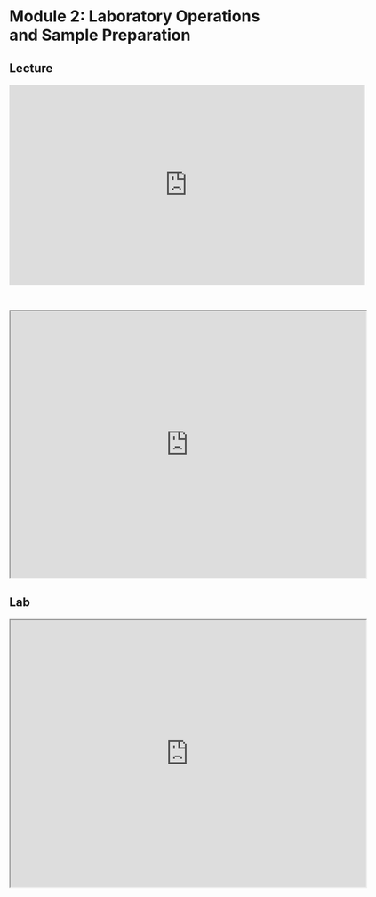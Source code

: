 # Module 2: Laboratory Operations and Sample Preparation

## Lecture

<iframe width="640" height="360" src="https://www.youtube.com/embed/DK4_LR2jm6Q?si=NJXxC-OPFQetBpcH" title="YouTube video player" frameborder="0" allow="accelerometer; autoplay; clipboard-write; encrypted-media; gyroscope; picture-in-picture; web-share" referrerpolicy="strict-origin-when-cross-origin" allowfullscreen></iframe>

<br>

<iframe src="https://drive.google.com/file/d/1ULHQ3i_4K1pxtZDLjHp6MNlP2ERoiAY7/preview" width="640" height="480" allow="autoplay"></iframe>

## Lab

<iframe src="https://drive.google.com/file/d/1sNadI6qV3F4qquk6TuUtE_eJdrN-P4MO/preview" width="640" height="480" allow="autoplay"></iframe>

